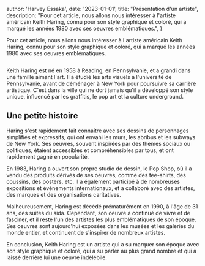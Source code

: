 
  author: 'Harvey Essaka',
  date: '2023-01-01',
  title: "Présentation  d'un artiste",
  description:
"Pour cet article, nous allons nous intéresser à l'artiste américain Keith Haring, connu pour son style graphique et coloré, qui a marqué les années 1980 avec ses oeuvres emblématiques.",
}


Pour cet article, nous allons nous intéresser à l'artiste américain Keith Haring, connu pour son style graphique et coloré, qui a marqué les années 1980 avec ses oeuvres emblématiques.

<Image src={designSystem} alt="" />

Keith Haring est né en 1958 à Reading, 
en Pennsylvanie, et a grandi dans une famille aimant l'art.
 Il a étudié les arts visuels à l'université de Pennsylvanie, 
 avant de déménager à New York pour poursuivre sa carrière artistique. 
 C'est dans la ville qui ne dort jamais qu'il a développé son style unique,
influencé par les graffitis, le pop art et la culture underground.

## Une petite histoire

Haring s'est rapidement fait connaître avec ses dessins de personnages 
simplifiés et expressifs, qui ont envahi les murs, les abribus et les subways de New York.
 Ses oeuvres, souvent inspirées par des thèmes sociaux ou politiques, étaient accessibles et
compréhensibles par tous, et ont rapidement gagné en popularité.

En 1983, Haring a ouvert son propre studio de dessin, le Pop Shop,
 où il a vendu des produits dérivés de ses oeuvres, comme des tee-shirts,
  des coussins, des posters, etc. Il a également participé à de nombreuses 
  expositions et événements internationaux, et a collaboré avec des artistes,
   des marques et des organisations caritatives.


Malheureusement, Haring est décédé prématurément en 1990, à l'âge de 31 ans, des suites du sida.
 Cependant, son oeuvre a continué de vivre et de fasciner, et il reste l'un des artistes les plus emblématiques 
 de son époque. Ses oeuvres sont aujourd'hui exposées dans les musées et les galeries du monde entier, et continuent 
 de s'inspirer de nombreux artistes.

En conclusion, Keith Haring est un artiste qui a su marquer son époque avec son style graphique et coloré, qui a su parler
 au plus grand nombre et qui a laissé derrière lui une oeuvre indélébile.

